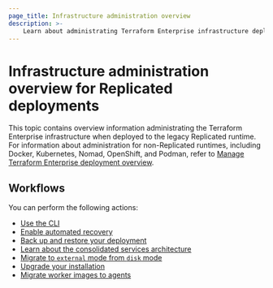 ```yaml
---
page_title: Infrastructure administration overview 
description: >-
    Learn about administrating Terraform Enterprise infrastructure deployed to the legacy Replicated platform.
---
```


# Infrastructure administration overview for Replicated deployments

This topic contains overview information administrating the Terraform Enterprise infrastructure when deployed to the legacy Replicated runtime. For information about administration for non-Replicated runtimes, including Docker, Kubernetes, Nomad, OpenShift, and Podman, refer to [Manage Terraform Enterprise deployment overview](/terraform/enterprise/deploy/manage).

## Workflows

You can perform the following actions:

- [Use the CLI](/terraform/enterprise/deploy/replicated/administration/infrastructure/admin-cli)
- [Enable automated recovery](/terraform/enterprise/deploy/replicated/administration/infrastructure/automated-recovery)
- [Back up and restore your deployment](/terraform/enterprise/deploy/replicated/administration/infrastructure/backup-restore)
- [Learn about the consolidated services architecture](/terraform/enterprise/deploy/replicated/administration/infrastructure/consolidated-services)
- [Migrate to `external` mode from `disk` mode](/terraform/enterprise/deploy/replicated/administration/infrastructure/mounted-to-external-migration)
- [Upgrade your installation](/terraform/enterprise/deploy/replicated/administration/infrastructure/upgrades)
- [Migrate worker images to agents](/terraform/enterprise/deploy/replicated/administration/infrastructure/worker-to-agent-migration)